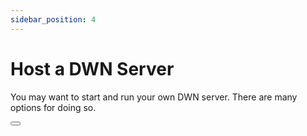 ```yaml
---
sidebar_position: 4
---
```



# Host a DWN Server

You may want to start and run your own DWN server. There are many options for doing so.

<Button label="See Options" url="https://github.com/TBD54566975/dwn-server#readme" isExternalLink="true" imageURL="/img/external-link-blue-icon.svg" />
